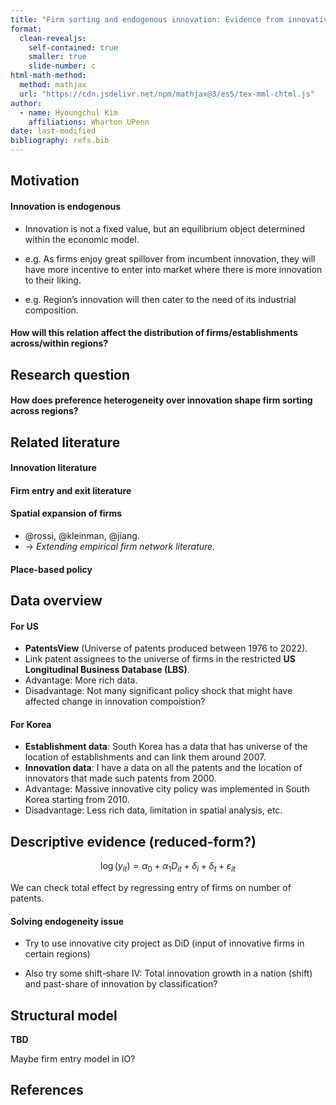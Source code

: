 ```yaml
---
title: "Firm sorting and endogenous innovation: Evidence from innovative cities in South Korea"
format: 
  clean-revealjs:
    self-contained: true
    smaller: true
    slide-number: c
html-math-method:
  method: mathjax
  url: "https://cdn.jsdelivr.net/npm/mathjax@3/es5/tex-mml-chtml.js"
author:
  - name: Hyoungchul Kim
    affiliations: Wharton UPenn
date: last-modified
bibliography: refs.bib
---
```


## Motivation

#### Innovation is endogenous

- Innovation is not a fixed value, but an equilibrium object determined within the economic model.

- e.g. As firms enjoy great spillover from incumbent innovation, they will have more incentive to enter into market where there is more innovation to their liking.

- e.g. Region's innovation will then cater to the need of its industrial composition.

#### How will this relation affect the distribution of firms/establishments across/within regions? 

## Research question

#### How does preference heterogeneity over innovation shape firm sorting across regions?

## Related literature

#### Innovation literature

#### Firm entry and exit literature

#### Spatial expansion of firms

- @rossi, @kleinman, @jiang.
- → *Extending empirical firm network literature.*

#### Place-based policy

## Data overview

#### For US

- **PatentsView** (Universe of patents produced between 1976 to 2022).
- Link patent assignees to the universe of firms in the restricted **US Longitudinal Business Database (LBS)**.
- Advantage: More rich data.
- Disadvantage: Not many significant policy shock that might have affected change in innovation compoistion?

#### For Korea

- **Establishment data**: South Korea has a data that has universe of the location of establishments and can link them around 2007.
- **Innovation data**: I have a data on all the patents and the location of innovators that made such patents from 2000.
- Advantage: Massive innovative city policy was implemented in South Korea starting from 2010.
- Disadvantage: Less rich data, limitation in spatial analysis, etc. 

## Descriptive evidence (reduced-form?)

$$\log(y_{it}) = \alpha_0 + \alpha_1 D_{it} + \delta_i + \delta_t +  \varepsilon_{it}$$

We can check total effect by regressing entry of firms on number of patents.

#### Solving endogeneity issue

- Try to use innovative city project as DiD (input of innovative firms in certain regions)

- Also try some shift-share IV: Total innovation growth in a nation ([shift]{.alert}) and past-share of innovation by classification?

## Structural model

**TBD**

Maybe firm entry model in IO?

## References

::: {#refs}
:::
